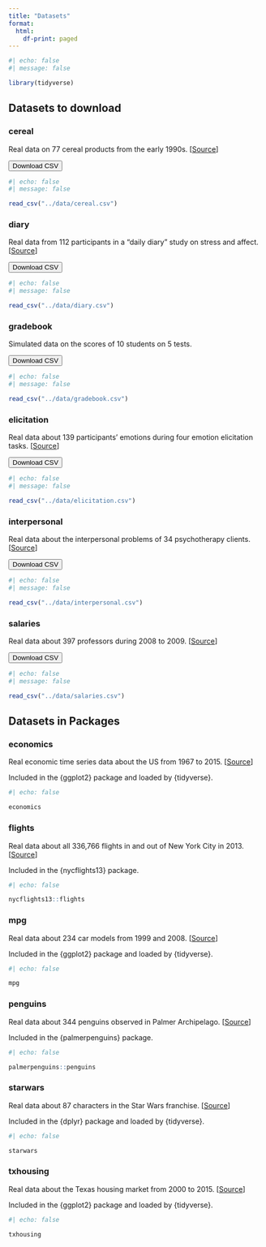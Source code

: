 ```yaml
---
title: "Datasets"
format:
  html:
    df-print: paged
---
```


```r
#| echo: false
#| message: false

library(tidyverse)
```


## Datasets to download

### cereal

Real data on 77 cereal products from the early 1990s. \[[Source](https://www.kaggle.com/datasets/crawford/80-cereals)\]

<a href="https://pittmethods.github.io/r4ss/data/cereal.csv"><button type="button" class="btn btn-primary">Download CSV</button></a>

```r
#| echo: false
#| message: false

read_csv("../data/cereal.csv")
```

### diary

Real data from 112 participants in a "daily diary" study on stress and affect. \[[Source](https://doi.org/10.1521/pedi.2015.29.4.503)\]

<a href="https://pittmethods.github.io/r4ss/data/diary.csv"><button type="button" class="btn btn-primary">Download CSV</button></a>

```r
#| echo: false
#| message: false

read_csv("../data/diary.csv")
```

### gradebook

Simulated data on the scores of 10 students on 5 tests.

<a href="https://pittmethods.github.io/r4ss/data/gradebook.csv"><button type="button" class="btn btn-primary">Download CSV</button></a>

```r
#| echo: false
#| message: false

read_csv("../data/gradebook.csv")
```

### elicitation

Real data about 139 participants' emotions during four emotion elicitation tasks. \[[Source](https://doi.org/10.1016/j.imavis.2014.06.002)\]

<a href="https://pittmethods.github.io/r4ss/data/elicitation.csv"><button type="button" class="btn btn-primary">Download CSV</button></a>

```r
#| echo: false
#| message: false

read_csv("../data/elicitation.csv")
```

### interpersonal

Real data about the interpersonal problems of 34 psychotherapy clients. \[[Source](https://doi.org/10.1109/FG52635.2021.9667021)\]

<a href="https://pittmethods.github.io/r4ss/data/interpersonal.csv"><button type="button" class="btn btn-primary">Download CSV</button></a>

```r
#| echo: false
#| message: false

read_csv("../data/interpersonal.csv")
```

### salaries

Real data about 397 professors during 2008 to 2009. \[[Source](https://cran.r-project.org/package=carData)\]

<a href="https://pittmethods.github.io/r4ss/data/salaries.csv"><button type="button" class="btn btn-primary">Download CSV</button></a>

```r
#| echo: false
#| message: false

read_csv("../data/salaries.csv")
```

## Datasets in Packages

### economics 

Real economic time series data about the US from 1967 to 2015. \[[Source](https://fred.stlouisfed.org/)\]

Included in the \{ggplot2\} package and loaded by \{tidyverse\}.

```r
#| echo: false

economics
```

### flights

Real data about all 336,766 flights in and out of New York City in 2013. \[[Source](https://www.transtats.bts.gov/DL_SelectFields.asp?Table_ID=236)\]

Included in the \{nycflights13\} package.

```r
#| echo: false

nycflights13::flights
```

### mpg

Real data about 234 car models from 1999 and 2008. \[[Source](https://fueleconomy.gov/)\]

Included in the \{ggplot2\} package and loaded by \{tidyverse\}.

```r
#| echo: false

mpg
```

### penguins

Real data about 344 penguins observed in Palmer Archipelago. \[[Source](https://doi.org/10.1371/journal.pone.0090081)\]

Included in the \{palmerpenguins\} package.

```r
#| echo: false

palmerpenguins::penguins
```

### starwars

Real data about 87 characters in the Star Wars franchise. \[[Source](https://swapi.dev)\]

Included in the \{dplyr\} package and loaded by \{tidyverse\}.

```r
#| echo: false

starwars
```

### txhousing

Real data about the Texas housing market from 2000 to 2015. \[[Source](https://www.recenter.tamu.edu/)\]

Included in the \{ggplot2\} package and loaded by \{tidyverse\}.

```r
#| echo: false

txhousing
```

